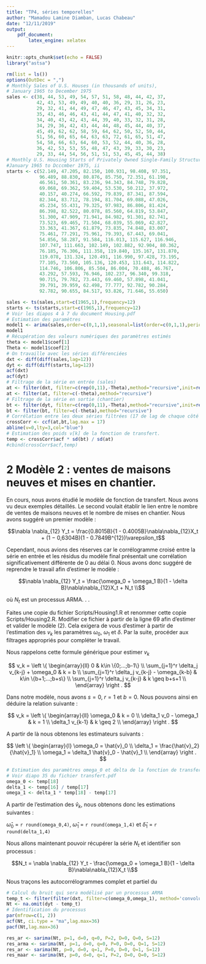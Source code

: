 ```yaml
---
title: "TP4, séries temporelles"
author: "Mamadou Lamine Diamban, Lucas Chabeau"
date: "12/11/2019"
output:
    pdf_document:
        latex_engine: xelatex
---
```


```r
knitr::opts_chunk$set(echo = FALSE)
library("astsa")

rm(list = ls())
options(OutDec = ",")
# Monthly Sales of U.S. Houses (in thousands of units),
# January 1965 to December 1975
sales <- c(38, 44, 53, 49, 54, 57, 51, 58, 48, 44, 42, 37,
           42, 43, 53, 49, 49, 40, 40, 36, 29, 31, 26, 23,
           29, 32, 41, 44, 49, 47, 46, 47, 43, 45, 34, 31,
           35, 43, 46, 46, 43, 41, 44, 47, 41, 40, 32, 32,
           34, 40, 43, 42, 43, 44, 39, 40, 33, 32, 31, 28,
           34, 29, 36, 42, 43, 44, 44, 48, 45, 44, 40, 37,
           45, 49, 62, 62, 58, 59, 64, 62, 50, 52, 50, 44,
           51, 56, 60, 65, 64, 63, 63, 72, 61, 65, 51, 47,
           54, 58, 66, 63, 64, 60, 53, 52, 44, 40, 36, 28,
           36, 42, 53, 53, 55, 48, 47, 43, 39, 33, 30, 23,
           29, 33, 44, 54, 56, 51, 51, 53, 45, 45, 44, 38)
# Monthly U.S. Housing Starts of Privately Owned Single-Family Structures (in thousands of units),
#January 1965 to Dcccmber 1975, ii
starts <- c(52.149, 47.205, 82.150, 100.931, 98.408, 97.351,
            96.489, 88.830, 80.876, 85.750, 72.351, 61.198,
            46.561, 50.361, 83.236, 94.343, 84.748, 79.828,
            69.068, 69.362, 59.404, 53.530, 50.212, 37.972,
            40.157, 40.274, 66.592, 79.839, 87.341, 87.594,
            82.344, 83.712, 78.194, 81.704, 69.088, 47.026,
            45.234, 55.431, 79.325, 97.983, 86.806, 81.424,
            86.398, 82.522, 80.078, 85.560, 64.819, 53.847,
            51.300, 47.909, 71.941, 84.982, 91.301, 82.741,
            73.523, 69.465, 71.504, 68.039, 55.069, 42.827,
            33.363, 41.367, 61.879, 73.835, 74.848, 83.007,
            75.461, 77.291, 75.961, 79.393, 67.443, 69.041,
            54.856, 58.287, 91.584, 116.013, 115.627, 116.946,
            107.747, 111.663, 102.149, 102.882, 92.904, 80.362,
            76.185, 76.306, 111.358, 119.840, 135.167, 131.870,
            119.078, 131.324, 120.491, 116.990, 97.428, 73.195,
            77.105, 73.560, 105.136, 120.453, 131.643, 114.822,
            114.746, 106.806, 85.504, 86.004, 70.488, 46.767,
            43.292, 57.593, 76.946, 102.237, 96.340, 99.318,
            90.715, 79.782, 73.443, 69.460, 57.898, 41.041,
            39.791, 39.959, 62.498, 77.777, 92.782, 90.284,
            92.782, 90.655, 84.517, 93.826, 71.646, 55.650)

sales <- ts(sales,start=c(1965,1),frequency=12)
starts <- ts(starts,start=c(1965,1),frequency=12)
# Voir les diapos 4 à 7 du document Housing.pdf
# Estimation des paramètres
model1 <- arima(sales,order=c(0,1,1),seasonal=list(order=c(0,1,1),period=12),method="CSS")
model1
# Récupération des valeurs numériques des paramètres estimés
theta <- model1$coef[1]
Theta <- model1$coef[2]
# On travaille avec les séries différenciées
dxt <- diff(diff(sales,lag=12))
dyt <- diff(diff(starts,lag=12))
acf(dxt)
acf(dyt)
# Filtrage de la série en entrée (sales)
at <- filter(dxt, filter=c(rep(0,11),-Theta),method="recursive",init=rep(0,12))
at <- filter(at, filter=c(-theta),method="recursive")
# Filtrage de la série en sortie (chantier)
bt <- filter(dyt, filter=c(rep(0,11),-Theta),method="recursive",init=rep(0,12))
bt <- filter(bt, filter=c(-theta),method="recursive")
# Corrélation entre les deux séries filtrées (17 de lag de chaque côté + la valeur du milieu = 35 valeurs)
crossCorr <- ccf(at,bt,lag.max = 17)
abline(v=0,lty=3,col="blue")
# Estimation des poids v[k] de la fonction de transfert.
temp <- crossCorr$acf * sd(bt) / sd(at) 
#cbind(crossCorr$acf,temp)
```

# 2 Modèle 2 : ventes de maisons neuves et mises en chantier.

En cours, nous avons étudié le modèle de fonction de transfert. Nous avons vu deux exemples détaillés. Le second voulait établir le lien entre le nombre de ventes de maisons neuves et le nombre de mises en chantier. Nous avons suggéré un premier modèle :

$$\nabla \nabla_{12} Y_t = \frac{0.8015B}{1 - 0.4005B}\nabla\nabla_{12}X_t + (1 − 0,6304B)(1 - 0.7849B^{12})\varepsilon_t$$

Cependant, nous avions des réserves car le corrélogramme croisé entre la série en entrée et les résidus du modèle final présentait une corrélation significativement différente de 0 au délai 0. Nous avons donc suggéré de reprendre le travail afin d’estimer le modèle :

$$\nabla \nabla_{12} Y_t = \frac{\omega_0 + \omega_1 B}{1 - \delta B}\nabla\nabla_{12}X_t + N_t \\$$

où $N_t$ est un processus ARMA. . .

Faites une copie du fichier Scripts/Housing1.R et renommer cette copie Scripts/Housing2.R. Modifier ce fichier à partir de la ligne 69 afin d’estimer et valider le modèle (2). Cela exigera de vous d’estimer à partir de l’estimation des $v_k$ les paramètres $\omega_0$, $\omega_1$ et $\delta$. Par la suite, procéder aux filtrages appropriés pour compléter le travail.

Nous rappelons cette formule générique pour estimer $v_k$

$$
v_k = \left \{ 
  \begin{array}{ll}
      0 & k\in \{0;...;b-1\} \\
      \sum_{j=1}^r \delta_j v_{k-j} + \omega_0 & k = b \\
      \sum_{j=1}^r \delta_j v_{k-j} - \omega_{k-b} & k\in \{b+1;...;b+s\} \\
      \sum_{j=1}^r \delta_j v_{k-j} & k \geq b+s+1 \\
  \end{array} 
\right .
$$

Dans notre modèle, nous avons $s = 0$, $r = 1$ et $b = 0$. Nous pouvons ainsi en déduire la relation suivante :

$$
v_k = \left \{ 
  \begin{array}{ll}
      \omega_0 & k = 0 \\
      \delta_1 v_0 - \omega_1 & k = 1 \\
      \delta_1 v_{k-1} & k \geq 2 \\
  \end{array} 
\right .
$$

A partir de là nous obtenons les estimateurs suivants :

$$
\left \{ 
  \begin{array}{l}
      \omega_0 = \hat{v}_0 \\
      \delta_1 = \frac{\hat{v}_2}{\hat{v}_1} \\
      \omega_1 = \delta_1 \hat{v}_0 - \hat{v}_1 \\
  \end{array} 
\right .
$$

```r
# Estimation des paramètres omega_0 et delta de la fonction de transfert. 
# Voir diapo 35 du fichier transfert.pdf
omega_0 <- temp[18]
delta_1 <- temp[16] / temp[17]
omega_1 <- delta_1 * temp[18] - temp[17]
```

A partir de l'estimation des $\hat{v}_k$, nous obtenons donc les estimations suivantes :

$\hat{\omega}_0$ = `r round(omega_0,4)`, $\hat{\omega}_1$ = `r round(omega_1,4)` et $\hat{\delta}_1$ = `r round(delta_1,4)`

Nous allons maintenant pouvoir récupérer la série $N_t$ et identifier son processus :

$$N_t = \nabla \nabla_{12} Y_t - \frac{\omega_0 + \omega_1 B}{1 - \delta B}\nabla\nabla_{12}X_t \\$$

Nous traçons les autocorrélogrammes complet et partiel du 

```r
# Calcul du bruit qui sera modélisé par un processus ARMA
temp_t <- filter(filter(dxt, filter=c(omega_0,omega_1), method='convolution'), filter=c(delta_1), method='recursive')
Nt <- na.omit(dyt - temp_t)
# Identification du processus
par(mfrow=c(1, 2))
acf(Nt, ci.type = "ma",lag.max=36)
pacf(Nt,lag.max=36)
```

```r
res_ar <- sarima(Nt, p=1, d=0, q=0, P=2, D=0, Q=0, S=12)
res_arma <- sarima(Nt, p=1, d=0, q=0, P=0, D=0, Q=1, S=12)
res_ar <- sarima(Nt, p=0, d=0, q=1, P=0, D=0, Q=1, S=12)
res_maar <- sarima(Nt, p=0, d=0, q=1, P=2, D=0, Q=0, S=12)
```

